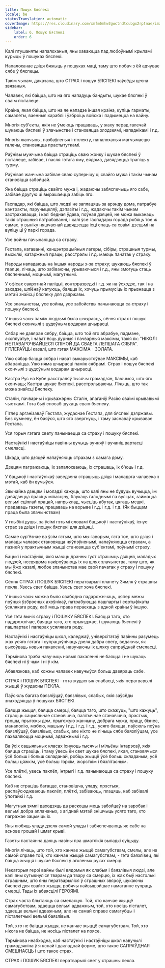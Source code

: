 ```yaml
---
title: Пошук Бяспекі
locale: be
statusTranslation: automatic
coverImage: https://res.cloudinary.com/xmfm6mhw3gwctndtcubgx2rptnae/image/upload/v1740337243/small_cover_educacion_fundamental_a051170f1c.webp
sidebar:
    label: 6. Пошук Бяспекі
    order: 6
---
```

Калі птушаняты напалоханыя, яны хаваюцца пад любоўнымі крыламі курыцы ў пошуках бяспекі.

Напалоханае дзіця бяжыць у пошуках маці, таму што побач з ёй адчувае сябе ў бяспецы.

Такім чынам, даказана, што СТРАХ і пошук БЯСПЕКІ заўсёды цесна звязаныя.

Чалавек, які баіцца, што на яго нападуць бандыты, шукае бяспекі ў сваім пісталеце.

Краіна, якая баіцца, што на яе нападзе іншая краіна, купіць гарматы, самалёты, ваенныя караблі і ўзброіць войска і падымецца на вайну.

Многія суб'екты, якія не ўмеюць працаваць, у жаху перад галечай шукаюць бяспекі ў злачынстве і становяцца злодзеямі, нападнікамі і г.д.

Многія жанчыны, пазбаўленыя інтэлекту, напалоханыя магчымасцю галечы, становяцца прастытуткамі.

Раўнівы мужчына баіцца страціць сваю жонку і шукае бяспекі ў пісталеце, забівае, і пасля гэтага яму, вядома, давядзецца трапіць у турму.

Раўнівая жанчына забівае сваю суперніцу ці свайго мужа і такім чынам становіцца забойцай.

Яна баіцца страціць свайго мужа і, жадаючы забяспечыць яго сабе, забівае другую ці вырашаецца забіць яго.

Гаспадар, які баіцца, што людзі не заплацяць за арэнду дома, патрабуе кантракты, паручыцеляў, дэпазіты і г.д., жадаючы такім чынам застрахавацца, і калі бедная ўдава, поўная дзяцей, не можа выканаць такія страшныя патрабаванні, і калі ўсе гаспадары горада робяць тое ж самае, у выніку няшчаснай давядзецца ісці спаць са сваімі дзецьмі на вуліцу ці ў паркі горада.

Усе войны пачынаюцца са страху.

Гестапа, катаванні, канцэнтрацыйныя лагеры, сібіры, страшныя турмы, высылкі, катаржныя працы, расстрэлы і г.д. маюць пачатак у страху.

Народы нападаюць на іншыя народы з-за страху; шукаюць бяспекі ў гвалце, лічаць, што забіваючы, урываючыся і г.д., яны змогуць стаць бяспечнымі, моцнымі, магутнымі.

У офісах сакрэтнай паліцыі, контрразведкі і г.д. як на ўсходзе, так і на захадзе, шпіёнаў катуюць, баяцца іх, хочуць прымусіць іх прызнацца з мэтай знайсці бяспеку для дзяржавы.

Усе злачынствы, усе войны, усе забойствы пачынаюцца са страху і пошуку бяспекі.

У іншыя часы паміж людзьмі была шчырасць, сёння страх і пошук бяспекі скончылі з цудоўным водарам шчырасці.

Сябар не давярае сябру, баіцца, што той яго абрабуе, падмане, эксплуатуе, і нават ёсць дурныя і пачварныя максімы, такія як: "НІКОЛІ НЕ ПАВАРОЧВАЙЦЕСЯ СПІНОЙ ДА СВАЕГА ЛЕПШАГА СЯБРА". ГІТЛЕРАЎЦЫ казалі, што гэтая МАКСІМА - ЗОЛАТА.

Ужо сябар баіцца сябра і нават выкарыстоўвае МАКСІМЫ, каб абараніцца. Ужо няма шчырасці паміж сябрамі. Страх і пошук бяспекі скончылі з цудоўным водарам шчырасці.

Кастра Рус на Кубе расстраляў тысячы грамадзян, баючыся, што яго скончаць; Кастра шукае бяспекі, расстрэльваючы. Лічыць, што так можа знайсці Бяспеку.

Сталін, пачварны і крыважэрны Сталін, апаганіў Расію сваімі крывавымі чысткамі. Гэта быў спосаб шукаць сваю бяспеку.

Гітлер арганізаваў Гестапа, жудаснае Гестапа, для бяспекі дзяржавы. Без сумневу, ён баяўся, што яго звергнуць, і таму заснаваў крывавае Гестапа.

Уся горыч гэтага свету пачынаецца са страху і пошуку бяспекі.

Настаўнікі і настаўніцы павінны вучыць вучняў і вучаніц вартасці смеласці.

Шкада, што дзяцей напаўняюць страхам з самага дому.

Дзецям пагражаюць, іх запалохваюць, іх страшаць, іх б'юць і г.д.

У бацькоў і настаўнікаў заведзена страшыць дзіця і маладога чалавека з мэтай, каб ён вучыўся.

Звычайна дзецям і моладзі кажуць, што калі яны не будуць вучыцца, ім давядзецца прасіць міласціну, блукаць галоднымі па вуліцах, займацца вельмі сціплай працай, напрыклад, чысціць абутак, цягаць мешкі, прадаваць газеты, працаваць на ворыве і г.д. і г.д. і г.д. (Як быццам праца была злачынствам)

У глыбіні душы, за ўсімі гэтымі словамі бацькоў і настаўнікаў, існуе страх за дзіця і пошук бяспекі для дзіцяці.

Самае сур'ёзнае ва ўсім гэтым, што мы гаворым, гэта тое, што дзіця і малады чалавек становяцца няўпэўненымі, напаўняюцца страхам, а пазней у практычным жыцці становяцца суб'ектамі, поўнымі страху.

Бацькі і настаўнікі, якія маюць дрэнны густ страшыць дзяцей, маладых людзей, несвядома накіроўваюць іх на шлях злачынства, таму што, як мы ўжо казалі, любое злачынства мае свой пачатак у страху і пошуку бяспекі.

Сёння СТРАХ і ПОШУК БЯСПЕКІ ператварылі планету Зямля ў страшны пекла. Увесь свет баіцца. Увесь свет хоча бяспекі.

У іншыя часы можна было свабодна падарожнічаць, цяпер межы поўныя ўзброеных ахоўнікаў, патрабуюцца пашпарты і сертыфікаты ўсялякага роду, каб мець права пераехаць з адной краіны ў іншую.

Усё гэта вынік страху і ПОШУКУ БЯСПЕКІ. Баяцца таго, хто падарожнічае, баяцца таго, хто прыязджае, і шукаюць бяспекі ў пашпартах і паперах усялякага роду.

Настаўнікі і настаўніцы школ, каледжаў, універсітэтаў павінны разумець жах усяго гэтага і супрацоўнічаць дзеля дабра свету, ведаючы, як выхоўваць новыя пакаленні, навучаючы іх шляху сапраўднай смеласці.

Тэрмінова трэба навучыць новыя пакаленні не баяцца і не шукаць бяспекі ні ў чым і ні ў кім.

Абавязкова, каб кожны чалавек навучыўся больш давяраць сабе.

СТРАХ і ПОШУК БЯСПЕКІ - гэта жудасныя слабасці, якія ператварылі жыццё ў жудасны ПЕКЛА.

Паўсюль багата баязліўцаў, баязлівых, слабых, якія заўсёды знаходзяцца ў пошуках БЯСПЕКІ.

Баяцца жыцця, баяцца смерці, баяцца таго, што скажуць, "што кажуць", страціць сацыяльнае становішча, палітычнае становішча, прэстыж, грошы, прыгожы дом, прыгожую жанчыну, добрага мужа, працу, бізнес, манаполію, мэблю, машыну і г.д. і г.д. і г.д., усяго баяцца, паўсюль поўна баязліўцаў, баязлівых, слабых, але ніхто не лічыць сябе баязліўцам, усе пахваляюцца моцнымі, адважнымі і г.д.

Ва ўсіх сацыяльных класах існуюць тысячы і мільёны інтарэсаў, якія баяцца страціць, і таму ўвесь ён свет шукае бяспекі, якая, становячыся ўсё больш і больш складанай, робіць жыццё ўсё больш складаным, усё больш цяжкім, усё больш горкім, жорсткім і бязлітасным.

Усе плёткі, увесь паклёп, інтрыгі і г.д. пачынаюцца са страху і пошуку бяспекі.

Каб не страціць багацце, становішча, уладу, прэстыж, распаўсюджваюць паклёп, плёткі, забіваюць, плацяць, каб забівалі ўпотайкі і г.д.

Магутныя зямлі даходзяць да раскошы мець забойцаў на заробак і вельмі добра аплачаных, з агіднай мэтай знішчыць усяго таго, хто пагражае зацьміць іх.

Яны любяць уладу дзеля самой улады і забяспечваюць яе сабе на аснове грошай і шмат крыві.

Газеты пастаянна даюць навіны пра шматлікія выпадкі суіцыду.

Многія лічаць, што той, хто канчае жыццё самагубствам, смелы, але на самой справе той, хто канчае жыццё самагубствам, - гэта баязлівец, які баіцца жыцця і шукае бяспекі ў аголеных руках смерці.

Некаторыя героі вайны былі вядомыя як слабыя і баязлівыя людзі, але калі яны сутыкнуліся тварам да твару са смерцю, іх жах быў настолькі страшным, што яны ператварыліся ў страшных звяроў, шукаючы бяспекі для свайго жыцця, робячы найвышэйшае намаганне супраць смерці. Тады іх абвясцілі ГЕРОЯМІ.

Страх часта блытаюць са смеласцю. Той, хто канчае жыццё самагубствам, здаецца вельмі адважным, той, хто носіць пісталет, здаецца вельмі адважным, але на самай справе самагубцы і пісталетчыкі вельмі баязлівыя.

Той, хто не баіцца жыцця, не канчае жыццё самагубствам. Той, хто нікога не баіцца, не носіць пісталет на поясе.

Тэрмінова неабходна, каб настаўнікі і настаўніцы школ навучылі грамадзяніна ў я яснай і дакладнай форме, што такое САПРАЎДНАЯ СМЕШНАСЦЬ і што такое страх.

СТРАХ і ПОШУК БЯСПЕКІ ператварылі свет у страшны пекла.

